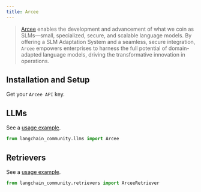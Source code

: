 ```yaml
---
title: Arcee
---
```


>[Arcee](https://www.arcee.ai/about/about-us) enables the development and advancement
> of what we coin as SLMs—small, specialized, secure, and scalable language models.
> By offering a SLM Adaptation System and a seamless, secure integration,
> `Arcee` empowers enterprises to harness the full potential of
> domain-adapted language models, driving the transformative
> innovation in operations.


## Installation and Setup

Get your `Arcee API` key.


## LLMs

See a [usage example](/oss/python/integrations/llms/arcee).

```python
from langchain_community.llms import Arcee
```

## Retrievers

See a [usage example](/oss/python/integrations/retrievers/arcee).

```python
from langchain_community.retrievers import ArceeRetriever
```
